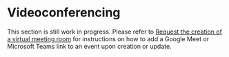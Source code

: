 # Videoconferencing

This section is still work in progress. 
Please refer to [Request the creation of a virtual meeting room](/sync-events#request-the-creation-of-a-virtual-meeting-room)
for instructions on how to add a Google Meet or Microsoft Teams link to an event upon creation or update.